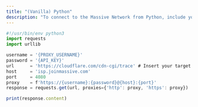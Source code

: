```yaml
---
title: "(Vanilla) Python"
description: "To connect to the Massive Network from Python, include your encoded credentials in the proxy address (this usage doesn’t risk leaking your API token to a shared history file per the caveat for Curl):"
---
```


```javascript
#!/usr/bin/env python3
import requests
import urllib

username = '{PROXY_USERNAME}'
password = '{API_KEY}'
url      = 'https://cloudflare.com/cdn-cgi/trace' # Insert your target URL here
host     = 'isp.joinmassive.com'
port     = 4080
proxy    = f'https://{username}:{password}@{host}:{port}'
response = requests.get(url, proxies={'http': proxy, 'https': proxy})

print(response.content)
```
